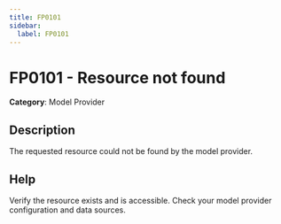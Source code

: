 ```yaml
---
title: FP0101
sidebar:
  label: FP0101
---
```


# FP0101 - Resource not found

**Category**: Model Provider

## Description

The requested resource could not be found by the model provider.

## Help

Verify the resource exists and is accessible. Check your model provider configuration and data sources.
